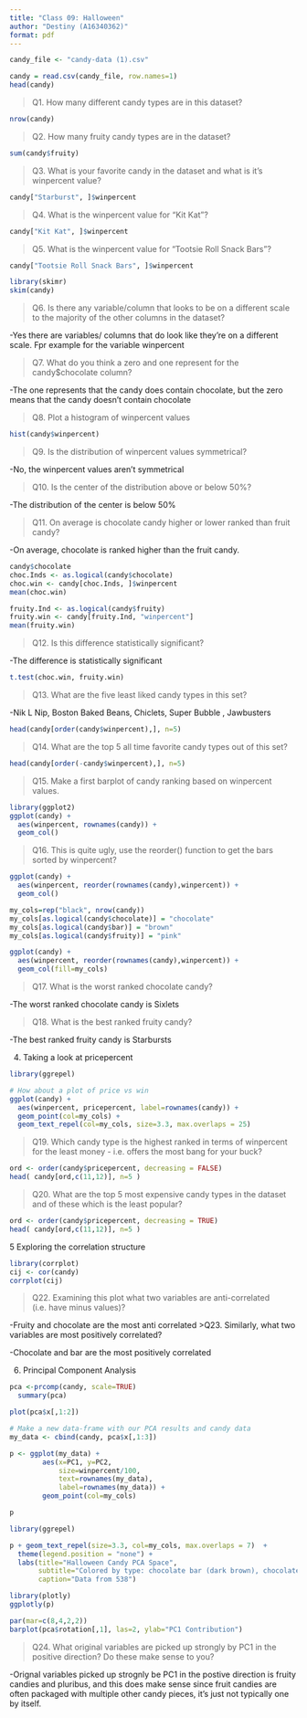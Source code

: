```yaml
---
title: "Class 09: Halloween"
author: "Destiny (A16340362)"
format: pdf
---
```



```r
candy_file <- "candy-data (1).csv"

candy = read.csv(candy_file, row.names=1)
head(candy)
```
>Q1. How many different candy types are in this dataset?

```r
nrow(candy)
```

>Q2. How many fruity candy types are in the dataset?

```r
sum(candy$fruity)
```

>Q3. What is your favorite candy in the dataset and what is it’s winpercent value?

```r
candy["Starburst", ]$winpercent
```

>Q4. What is the winpercent value for “Kit Kat”?

```r
candy["Kit Kat", ]$winpercent

```

>Q5. What is the winpercent value for “Tootsie Roll Snack Bars”?

```r
candy["Tootsie Roll Snack Bars", ]$winpercent
```

```r
library(skimr)
skim(candy)
```
>Q6. Is there any variable/column that looks to be on a different scale to the majority of the other columns in the dataset?

-Yes there are variables/ columns that do look like they're on a different scale. Fpr example for the variable winpercent 

>Q7. What do you think a zero and one represent for the candy$chocolate column?

-The one represents that the candy does contain chocolate, but the zero means that the candy doesn't contain chocolate

>Q8. Plot a histogram of winpercent values

```r
hist(candy$winpercent)
```

>Q9. Is the distribution of winpercent values symmetrical?

-No, the winpercent values aren't symmetrical 

>Q10. Is the center of the distribution above or below 50%?

-The distribution of the center is below 50%

>Q11. On average is chocolate candy higher or lower ranked than fruit candy?

-On average, chocolate is ranked higher than the fruit candy.

```r
candy$chocolate
choc.Inds <- as.logical(candy$chocolate)
choc.win <- candy[choc.Inds, ]$winpercent
mean(choc.win)
```

```r
fruity.Ind <- as.logical(candy$fruity)
fruity.win <- candy[fruity.Ind, "winpercent"]
mean(fruity.win)
```

>Q12. Is this difference statistically significant?

-The difference is statistically significant 

```r
t.test(choc.win, fruity.win)
```
>Q13. What are the five least liked candy types in this set?

-Nik L Nip, Boston Baked Beans, Chiclets, Super Bubble	, Jawbusters
```r
head(candy[order(candy$winpercent),], n=5)
```

>Q14. What are the top 5 all time favorite candy types out of this set?

```r
head(candy[order(-candy$winpercent),], n=5)

```
> Q15. Make a first barplot of candy ranking based on winpercent values.

```r
library(ggplot2)
ggplot(candy) + 
  aes(winpercent, rownames(candy)) +
  geom_col()
```
>Q16. This is quite ugly, use the reorder() function to get the bars sorted by winpercent?

```r
ggplot(candy) + 
  aes(winpercent, reorder(rownames(candy),winpercent)) +
  geom_col()
```

```r
my_cols=rep("black", nrow(candy))
my_cols[as.logical(candy$chocolate)] = "chocolate"
my_cols[as.logical(candy$bar)] = "brown"
my_cols[as.logical(candy$fruity)] = "pink"
```

```r
ggplot(candy) + 
  aes(winpercent, reorder(rownames(candy),winpercent)) +
  geom_col(fill=my_cols) 
```

> Q17. What is the worst ranked chocolate candy?

-The worst ranked chocolate candy is Sixlets


>Q18. What is the best ranked fruity candy?

-The best ranked fruity candy is Starbursts 

4. Taking a look at pricepercent
```r
library(ggrepel)

# How about a plot of price vs win
ggplot(candy) +
  aes(winpercent, pricepercent, label=rownames(candy)) +
  geom_point(col=my_cols) + 
  geom_text_repel(col=my_cols, size=3.3, max.overlaps = 25)
```

>Q19. Which candy type is the highest ranked in terms of winpercent for the least money - i.e. offers the most bang for your buck?

```r
ord <- order(candy$pricepercent, decreasing = FALSE)
head( candy[ord,c(11,12)], n=5 )

```

>Q20. What are the top 5 most expensive candy types in the dataset and of these which is the least popular?

```r
ord <- order(candy$pricepercent, decreasing = TRUE)
head( candy[ord,c(11,12)], n=5 )
```

5 Exploring the correlation structure
```r
library(corrplot)
cij <- cor(candy)
corrplot(cij)

```
>Q22. Examining this plot what two variables are anti-correlated (i.e. have minus values)?

-Fruity and chocolate are the most anti correlated
>Q23. Similarly, what two variables are most positively correlated?

-Chocolate and bar are the most positively correlated

6. Principal Component Analysis

```r
pca <-prcomp(candy, scale=TRUE)
  summary(pca)

```

```r
plot(pca$x[,1:2])
```

```r
# Make a new data-frame with our PCA results and candy data
my_data <- cbind(candy, pca$x[,1:3])
```

```r
p <- ggplot(my_data) + 
        aes(x=PC1, y=PC2, 
            size=winpercent/100,  
            text=rownames(my_data),
            label=rownames(my_data)) +
        geom_point(col=my_cols)

p
```

```r
library(ggrepel)

p + geom_text_repel(size=3.3, col=my_cols, max.overlaps = 7)  + 
  theme(legend.position = "none") +
  labs(title="Halloween Candy PCA Space",
       subtitle="Colored by type: chocolate bar (dark brown), chocolate other (light brown), fruity (red), other (black)",
       caption="Data from 538")
```

```r
library(plotly)
ggplotly(p)
```
```r
par(mar=c(8,4,2,2))
barplot(pca$rotation[,1], las=2, ylab="PC1 Contribution")
```

>Q24. What original variables are picked up strongly by PC1 in the positive direction? Do these make sense to you?

-Orignal variables picked up strognly be PC1 in the postive direction is fruity candies and pluribus, and this does make sense since fruit candies are often packaged with multiple other candy pieces, it's just not typically one by itself.